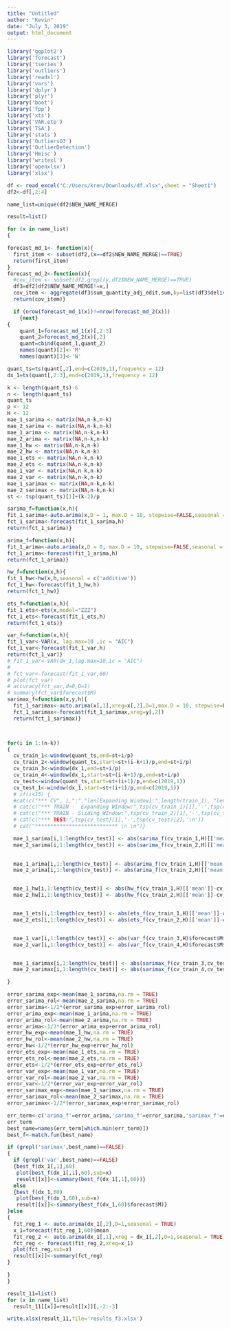 ---
title: "Untitled"
author: "Kevin"
date: "July 3, 2019"
output: html_document
---
```{r}
library('ggplot2')
library('forecast')
library('tseries')
library('outliers')
library('readxl')
library('vars')
library('dplyr')
library('plyr')
library('boot')
library('fpp')
library('xts')
library('VAR.etp')
library('TSA')
library('stats')
library('OutliersO3')
library('OutlierDetection')
library('Hmisc')
library('writexl')
library('openxlsx')
library('xlsx')
```
```{r}
df <- read_excel("C:/Users/kren/Downloads/df.xlsx",sheet = "Sheet1")
df2<-df[,2:4]
```




```{r}
name_list=unique(df2$NEW_NAME_MERGE)

result=list()

for (x in name_list)
{

forecast_md_1<- function(x){
  first_item <- subset(df2,(x==df2$NEW_NAME_MERGE)==TRUE)
  return(first_item)
}
forecast_md_2<-function(x){
  #cov_item <- subset(df2,grepl(y,df2$NEW_NAME_MERGE)==TRUE)
  df3=df2[df2$NEW_NAME_MERGE!=x,]
  cov_item <- aggregate(df3$sum_quantity_adj_edit,sum,by=list(df3$delivery_date))
  return(cov_item)}

  if (nrow(forecast_md_1(x))!=nrow(forecast_md_2(x))) 
    {next}
{
    quant_1=forecast_md_1(x)[,2:3]
    quant_2=forecast_md_2(x)[,2]
    quant=cbind(quant_1,quant_2)
    names(quant)[2]<-'M'
    names(quant)[3]<-'N'

quant_ts=ts(quant[,2],end=c(2019,1),frequency = 12)
dx_1=ts(quant[,2:3],end=c(2019,1),frequency = 12)

k <- length(quant_ts)-6
n <- length(quant_ts)
quant_ts
p <- 12
H <- 12
mae_1_sarima <- matrix(NA,n-k,n-k)
mae_2_sarima <- matrix(NA,n-k,n-k)
mae_1_arima <- matrix(NA,n-k,n-k)
mae_2_arima <- matrix(NA,n-k,n-k)
mae_1_hw <- matrix(NA,n-k,n-k)
mae_2_hw <- matrix(NA,n-k,n-k)
mae_1_ets <- matrix(NA,n-k,n-k)
mae_2_ets <- matrix(NA,n-k,n-k)
mae_1_var <- matrix(NA,n-k,n-k)
mae_2_var <- matrix(NA,n-k,n-k)
mae_1_sarimax <- matrix(NA,n-k,n-k)
mae_2_sarimax <- matrix(NA,n-k,n-k)
st <- tsp(quant_ts)[1]+(k-2)/p

sarima_f=function(x,h){
fit_1_sarima<-auto.arima(x,D = 1, max.D = 10, stepwise=FALSE,seasonal = TRUE,ic='aic',stationary = FALSE,allowdrift  = TRUE,lambda = NULL,biasadj = TRUE)
fct_1_sarima<-forecast(fit_1_sarima,h)
return(fct_1_sarima)}

arima_f=function(x,h){
fit_1_arima<-auto.arima(x,D = 0, max.D = 10, stepwise=FALSE,seasonal = FALSE,ic='aic',stationary = FALSE,allowdrift  = TRUE,lambda = NULL,biasadj = TRUE)
fct_1_arima<-forecast(fit_1_arima,h)
return(fct_1_arima)}

hw_f=function(x,h){
fit_1_hw<-hw(x,h,seasonal = c('additive'))
fct_1_hw<-forecast(fit_1_hw,h)
return(fct_1_hw)}

ets_f=function(x,h){
fit_1_ets<-ets(x,model="ZZZ")
fct_1_ets<-forecast(fit_1_ets,h)
return(fct_1_ets)}

var_f=function(x,h){
fit_1_var<-VAR(x, lag.max=10 ,ic = "AIC")
fct_1_var<-forecast(fit_1_var,h)
return(fct_1_var)}
# fit_1_var<-VAR(dx_1,lag.max=10,ic = "AIC")
# 
# fct_var<-forecast(fit_1_var,60)
# plot(fct_var)
# accuracy(fct_var,d=0,D=1)
# summary(fct_var$forecast$M)
sarimax_f=function(x,y,h){
  fit_1_sarimax<-auto.arima(x[,1],xreg=x[,2],D=1,max.D = 10, stepwise=FALSE,seasonal = TRUE,ic='aic',stationary = FALSE,allowdrift  = TRUE,lambda = NULL,biasadj = TRUE)
  fct_1_sarimax<-forecast(fit_1_sarimax,xreg=y[,2])
  return(fct_1_sarimax)}



for(i in 1:(n-k))
{
  cv_train_1<-window(quant_ts,end=st+i/p)
  cv_train_2<-window(quant_ts,start=st+(i-k+1)/p,end=st+i/p)
  cv_train_3<-window(dx_1,end=st+i/p)
  cv_train_4<-window(dx_1,start=st+(i-k+1)/p,end=st+i/p)
  cv_test<-window(quant_ts,start=st+(i+1)/p,end=c(2019,1))
  cv_test_1<-window(dx_1,start=st+(i+1)/p,end=c(2019,1))
  # if(i<15) {
  #cat(c("*** CV", i,":","len(Expanding Window):",length(train_1), "len(Sliding Window):",length(train_2), "len(Test):",length(test),'\n'  ))
  # cat(c("*** TRAIN -  Expanding WIndow:",tsp(cv_train_1)[1],'-',tsp(cv_train_1)[2],'\n'))
  # cat(c("*** TRAIN - Sliding WIndow:",tsp(cv_train_2)[1],'-',tsp(cv_train_2)[2],'\n'))
  # cat(c("*** TEST:",tsp(cv_test)[1],'-',tsp(cv_test)[2],'\n'))
  # cat("*************************** \n \n")}

  mae_1_sarima[i,1:length(cv_test)] <- abs(sarima_f(cv_train_1,H)[['mean']]-cv_test)
  mae_2_sarima[i,1:length(cv_test)] <- abs(sarima_f(cv_train_2,H)[['mean']]-cv_test)

  
  mae_1_arima[i,1:length(cv_test)] <- abs(arima_f(cv_train_1,H)[['mean']]-cv_test)
  mae_2_arima[i,1:length(cv_test)] <- abs(arima_f(cv_train_2,H)[['mean']]-cv_test)


  mae_1_hw[i,1:length(cv_test)] <- abs(hw_f(cv_train_1,H)[['mean']]-cv_test)
  mae_2_hw[i,1:length(cv_test)] <- abs(hw_f(cv_train_2,H)[['mean']]-cv_test)


  mae_1_ets[i,1:length(cv_test)] <- abs(ets_f(cv_train_1,H)[['mean']]-cv_test)
  mae_2_ets[i,1:length(cv_test)] <- abs(ets_f(cv_train_2,H)[['mean']]-cv_test)


  mae_1_var[i,1:length(cv_test)] <- abs(var_f(cv_train_3,H)$forecast$M$mean-cv_test)
  mae_2_var[i,1:length(cv_test)] <- abs(var_f(cv_train_4,H)$forecast$M$mean-cv_test)


  mae_1_sarimax[i,1:length(cv_test)] <- abs(sarimax_f(cv_train_3,cv_test_1,H)[['mean']]-cv_test)
  mae_2_sarimax[i,1:length(cv_test)] <- abs(sarimax_f(cv_train_4,cv_test_1,H)[['mean']]-cv_test)

}

error_sarima_exp<-mean(mae_1_sarima,na.rm = TRUE)
error_sarima_rol<-mean(mae_2_sarima,na.rm = TRUE)
error_sarima<-1/2*(error_sarima_exp+error_sarima_rol)
error_arima_exp<-mean(mae_1_arima,na.rm = TRUE)
error_arima_rol<-mean(mae_2_arima,na.rm = TRUE)
error_arima<-1/2*(error_arima_exp+error_arima_rol)
error_hw_exp<-mean(mae_1_hw,na.rm = TRUE)
error_hw_rol<-mean(mae_2_hw,na.rm = TRUE)
error_hw<-1/2*(error_hw_exp+error_hw_rol)
error_ets_exp<-mean(mae_1_ets,na.rm = TRUE)
error_ets_rol<-mean(mae_2_ets,na.rm = TRUE)
error_ets<-1/2*(error_ets_exp+error_ets_rol)
error_var_exp<-mean(mae_1_var,na.rm = TRUE)
error_var_rol<-mean(mae_2_var,na.rm = TRUE)
error_var<-1/2*(error_var_exp+error_var_rol)
error_sarimax_exp<-mean(mae_1_sarimax,na.rm = TRUE)
error_sarimax_rol<-mean(mae_2_sarimax,na.rm = TRUE)
error_sarimax<-1/2*(error_sarimax_exp+error_sarimax_rol)

err_term<-c('arima_f'=error_arima,'sarima_f'=error_sarima,'sarimax_f'=error_sarimax,'hw_f'=error_hw,'var_f'=error_var,'ets_f'=error_ets)
err_term
best_name=names(err_term[which.min(err_term)])
best_f<-match.fun(best_name)

if (grepl('sarimax',best_name)==FALSE)
{
  if (grepl('var',best_name)==FALSE)
  {best_f(dx_1[,1],60)
   plot(best_f(dx_1[,1],60),sub=x)
   result[[x]]<-summary(best_f(dx_1[,1],60))}
  else 
  {best_f(dx_1,60)
   plot(best_f(dx_1,60),sub=x)
   result[[x]]<-summary(best_f(dx_1,60)$forecast$M)}
}else
{
  fit_reg_1 <- auto.arima(dx_1[,2],D=1,seasonal = TRUE)
  x_1=forecast(fit_reg_1,60)$mean
  fit_reg_2 <- auto.arima(dx_1[,1],xreg = dx_1[,2],D=1,seasonal = TRUE)
  fct_reg <- forecast(fit_reg_2,xreg=x_1)
  plot(fct_reg,sub=x)
  result[[x]]<-summary(fct_reg)
}

}
}
```
```{r}

result_11=list()
for (x in name_list)
  result_11[[x]]=result[[x]][,-2:-3]

write.xlsx(result_11,file='results_f3.xlsx')

```

